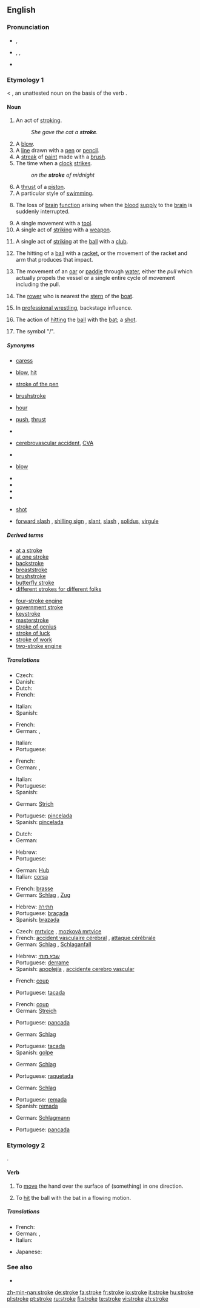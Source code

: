 ==English==

===Pronunciation===
*{{a|UK}} {{IPA|/strəʊk/}}, {{SAMPA|/str@Uk/}}
*{{a|US}} {{enPR|strōk}}, {{IPA|/stroʊk/}}, {{SAMPA|/stroUk/}}
*{{audio|en-us-stroke.ogg|Audio (US)}}


===Etymology 1===
{{ME.}} < {{OE.}} {{term|strac|*strāc|lang=ang}}, an unattested noun on the basis of the verb {{term|stracian|strācian|lang=ang}}.

====Noun====
{{wikipedia}}
{{en-noun}}

# An act of [[stroking]].
#:''She gave the cat a '''stroke'''.''
# A [[blow]].
# A [[line]] drawn with a [[pen]] or [[pencil]].
# A [[streak]] of [[paint]] made with a [[brush]].
# The time when a [[clock]] [[strike]]s.
#:''on the '''stroke''' of midnight''
# A [[thrust]] of a [[piston]].
# A particular style of [[swimming]].
# {{medicine}} The loss of [[brain]] [[function]] arising when the [[blood]] [[supply]] to the [[brain]] is suddenly interrupted.
# A single movement with a [[tool]].
# A single act of [[striking]] with a [[weapon]].
# {{golf}} A single act of [[striking]] at the [[ball]] with a [[club]].
# {{tennis}}The hitting of a [[ball]] with a [[racket]], or the movement of the racket and arm that produces that impact.
# {{rowing}} The movement of an [[oar]] or [[paddle]] through [[water]], either the ''pull'' which actually propels the vessel or a single entire cycle of movement including the pull.
# {{rowing}} The [[rower]] who is nearest the [[stern]] of the [[boat]].
# In [[professional wrestling]], backstage influence.
# {{cricket}} The action of [[hitting]] the [[ball]] with the [[bat]]; a [[shot]].
# {{UK}} The symbol "/".

=====Synonyms=====
*{{sense|act of stroking}} [[caress]]
*{{sense|blow}} [[blow]], [[hit]]
*{{sense|made with a pen}} [[stroke of the pen]]
*{{sense|made with a brush}} [[brushstroke]]
*{{sense|time when a clock strikes}} [[hour]]
*{{sense|thrust of a piston}} [[push]], [[thrust]]
*{{sense|particular style of swimming}}
*{{sense|in medical sense}} [[cerebrovascular accident]], [[CVA]]
*{{sense|single movement with a tool}}
*{{sense|act of striking with a weapon}} [[blow]]
*{{sense|in golf}}
*{{sense|in tennis}}
*{{sense|in rowing}}
*{{sense|in wrestling}}
*{{sense|in cricket}} [[shot]]
*{{sense|symbol}} [[forward slash]] {{qualifier|in computing}}, [[shilling sign]] {{qualifier|UK, dated}}, [[slant]], [[slash]] {{qualifier|especially in computing}}, [[solidus]], [[virgule]]

=====Derived terms=====
{{rel-top|terms derived from "stroke"}}
*[[at a stroke]]
*[[at one stroke]]
*[[backstroke]]
*[[breaststroke]]
*[[brushstroke]]
*[[butterfly stroke]]
*[[different strokes for different folks]]
{{rel-mid}}
*[[four-stroke engine]]
*[[government stroke]]
*[[keystroke]]
*[[masterstroke]]
*[[stroke of genius]]
*[[stroke of luck]]
*[[stroke of work]]
*[[two-stroke engine]]
{{rel-bottom}}

=====Translations=====
{{trans-top|act of stroking}}
*Czech: {{t|cs|pohlazení|n}}
*Danish: {{t|da|ae}}
*Dutch: {{t|nl|aaien}}
*French: {{t|fr|caresse|f}}
{{trans-mid}}
*Italian: {{t|it|carezza|f}}
*Spanish: {{t|es|caricia|f}}
{{trans-bottom}}

{{trans-top|blow}}
*French: {{t|fr|coup|m}}
*German: {{t|de|Schlag|m}}, {{t|de|Hieb|m}}
{{trans-mid}}
*Italian: {{t|it|colpo|m}}
*Portuguese: {{t|pt|pancada|f}}
{{trans-bottom}}

{{trans-top|line drawn with a pen or pencil}}
*French: {{t|fr|trait|m}}
*German: {{t|de|Strich|m}}, {{t|de|Zug|m}} {{qualifier|seldom}}
{{trans-mid}}
*Italian: {{t|it|tratto|m}}
*Portuguese: {{t|pt|traço|m}}
*Spanish: {{t|es|trazo|f}}
{{trans-bottom}}

{{trans-top|streak made with a brush}}
*German: [[Strich]] {{m}}
{{trans-mid}}
*Portuguese: [[pincelada]] {{f}}
*Spanish: [[pincelada]] {{f}}
{{trans-bottom}}

{{trans-top|time when a clock strikes}}
*Dutch: {{t|nl|klokslag|m}}
*German: {{t|de|Schlag|m}}
{{trans-mid}}
*Hebrew: {{t|he|sc=Hebr|פעימה|f}}
*Portuguese: {{t|pt|badalada|f}}
{{trans-bottom}}

{{trans-top|thrust of piston}}
*German: [[Hub]] {{m}}
*Italian: [[corsa]] {{f}}
{{trans-mid}}
{{trans-bottom}}

{{trans-top|particular style of swimming}}
*French: [[brasse]] {{f}}
*German: [[Schlag]] {{m}}, [[Zug]] {{m}}
{{trans-mid}}
*Hebrew: [[חתירה]] {{f}}
*Portuguese: [[braçada]] {{f}}
*Spanish: [[brazada]] {{f}}
{{trans-bottom}}

{{trans-top|loss of brain function due to loss of blood flow to the brain}}
*Czech: [[mrtvice]] {{f}}, [[mozková mrtvice]] {{f}}
*French: [[accident vasculaire cérébral]] {{m}}, [[attaque cérébrale]] {{f}}
*German: [[Schlag]] {{m}}, [[Schlaganfall]] {{m}}
{{trans-mid}}
*Hebrew: [[שבץ מוחי]] {{m}}
*Portuguese: [[derrame]] {{m}}
*Spanish: [[apoplejía]] {{f}}, [[accidente cerebro vascular]] {{m}}
{{trans-bottom}}

{{trans-top|single movement with a tool}}
*French: [[coup#French|coup]] {{m}}
{{trans-mid}}
*Portuguese: [[tacada]] {{f}}
{{trans-bottom}}

{{trans-top|act of striking with a weapon}}
*French: [[coup#French|coup]] {{m}}
*German: [[Streich]] {{m}}
{{trans-mid}}
*Portuguese: [[pancada]] {{f}}
{{trans-bottom}}

{{trans-top|in golf}}
*German: [[Schlag]] {{m}}
{{trans-mid}}
*Portuguese: [[tacada]] {{f}}
*Spanish: [[golpe]] {{m}}
{{trans-bottom}}

{{trans-top|in tennis}}
*German: [[Schlag]] {{m}}
{{trans-mid}}
*Portuguese: [[raquetada]] {{f}}
{{trans-bottom}}

{{trans-top|in rowing: movement of an oar or paddle through water}}
*German: [[Schlag]] {{m}}
{{trans-mid}}
*Portuguese: [[remada]] {{f}}
*Spanish: [[remada]] {{f}}
{{trans-bottom}}

{{trans-top|in rowing: the rower who is nearest to the stern of the boat}}
*German: [[Schlagmann]] {{m}}
{{trans-mid}}
{{trans-bottom}}

{{trans-top|in wrestling}}
{{trans-mid}}
*Portuguese: [[pancada]] {{f}}
{{trans-bottom}}

{{trans-top|symbol}}
{{trans-mid}}
{{trans-bottom}}

===Etymology 2===
{{OE.}} {{term|stracian|strācian|lang=ang}}.

====Verb====
{{en-verb|strok|ing}}

# {{transitive}} To [[move]] the hand over the surface of (something) in one direction.
# {{context|transitive|cricket}} To [[hit]] the ball with the bat in a flowing motion.

=====Translations=====
{{trans-top|to move the hand over the surface of}}
*French: {{t|fr|caresser}}
*German:  {{t|de|streicheln}}, {{t|de|streichen}}
*Italian: {{t|it|accarezzare}}
{{trans-mid}}
*Japanese: {{t|ja|なでる|tr=naderu}}
{{trans-bottom}}

{{trans-top|cricket: to hit the ball with the bat in a flowing motion}}
{{trans-mid}}
{{trans-bottom}}

===See also===
*{{pedialite|Stroke|strokes in the medical sense}}

[[zh-min-nan:stroke]]
[[de:stroke]]
[[fa:stroke]]
[[fr:stroke]]
[[io:stroke]]
[[it:stroke]]
[[hu:stroke]]
[[pl:stroke]]
[[pt:stroke]]
[[ru:stroke]]
[[fi:stroke]]
[[te:stroke]]
[[vi:stroke]]
[[zh:stroke]]
